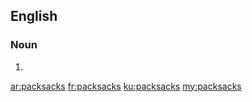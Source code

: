 ==English==

===Noun===
{{head|en|plural}}

# {{plural of|packsack|lang=en|nocat=1}}

[[ar:packsacks]]
[[fr:packsacks]]
[[ku:packsacks]]
[[my:packsacks]]